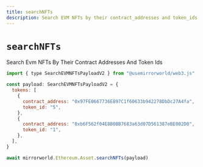 ```yaml
---
title: searchNFTs
description: Search EVM NFTs by their contract_addresses and token_ids
---
```


# `searchNFTs`

Search Evm NFTs By Their Contract Addresses And Token Ids

```js
import { type SearchEVMNFTsPayloadV2 } from "@usemirrorworld/web3.js"

const payload: SearchEVMNFTsPayloadV2 = {
  tokens: [
    {
      contract_address: "0x97FE0667736E897C1f60633b942278DbDc27A4fa",
      token_id: "5",
    },
    {
      contract_address: "0xb6F562f04E8B0BB7683a63d07D561387eBE002D0",
      token_id: "1",
    },
  ],
}

await mirrorworld.Ethereum.Asset.searchNFTs(payload)
```
